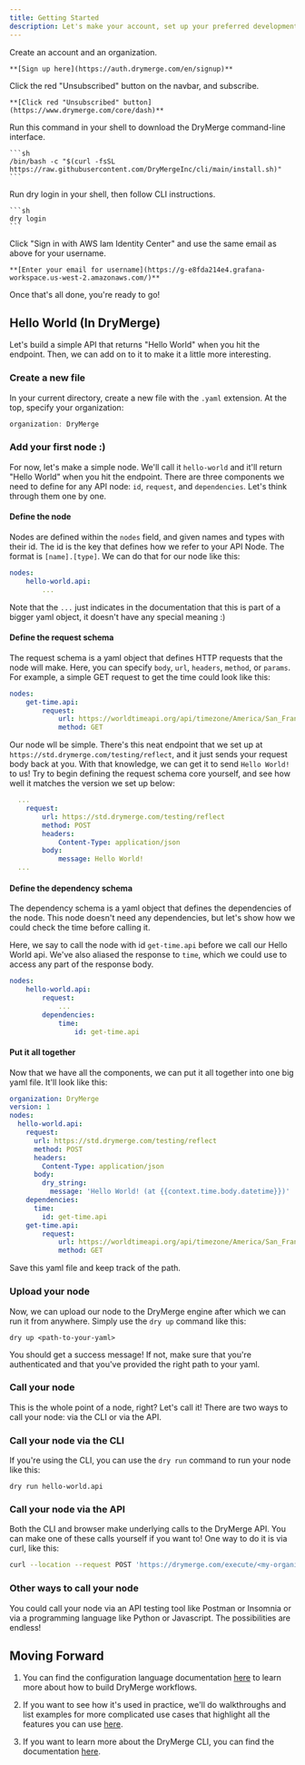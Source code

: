 ```yaml
---
title: Getting Started
description: Let's make your account, set up your preferred development environment, and look at some examples.
---
```



<Steps>
  <Step title="Sign Up">
    Create an account and an organization.

    **[Sign up here](https://auth.drymerge.com/en/signup)**
  </Step>
  <Step title="Subscribe">
    Click the red "Unsubscribed" button on the navbar, and subscribe.

    **[Click red "Unsubscribed" button](https://www.drymerge.com/core/dash)**
  </Step>
  <Step title="Download CLI">
    Run this command in your shell to download the DryMerge command-line interface.

    ```sh
    /bin/bash -c "$(curl -fsSL https://raw.githubusercontent.com/DryMergeInc/cli/main/install.sh)"
    ```
  </Step>
  <Step title="CLI Login">
    Run dry login in your shell, then follow CLI instructions.

    ```sh
    dry login
    ```
  </Step>
  <Step title="Grafana Login">
    Click "Sign in with AWS Iam Identity Center" and use the same email as above for your username.

    **[Enter your email for username](https://g-e8fda214e4.grafana-workspace.us-west-2.amazonaws.com/)**
  </Step>
</Steps>


Once that's all done, you're ready to go!

## Hello World (In DryMerge)
Let's build a simple API that returns "Hello World" when you hit the endpoint. Then, we can add on to it to make it a little more interesting.

### Create a new file

In your current directory, create a new file with the `.yaml` extension. At the top, specify your organization:

 ```js
organization: DryMerge
 ```

### Add your first node :)
For now, let's make a simple node. We'll call it `hello-world` and it'll return "Hello World" when you hit the endpoint. There are three components we need to define for any API node: `id`, `request`, and `dependencies`. Let's think through them one by one.

#### Define the node
Nodes are defined within the `nodes` field, and given names and types with their id. The id is the key that defines how we refer to your API Node. The format is `[name].[type]`. We can do that for our node like this:

```yaml
nodes:
    hello-world.api:
        ...
```
Note that the `...` just indicates in the documentation that this is part of a bigger yaml object, it doesn't have any special meaning :)

#### Define the request schema
The request schema is a yaml object that defines HTTP requests that the node will make. Here, you can specify `body`, `url`, `headers`, `method`, or `params`. For example, a simple GET request to get the time could look like this:

```yaml
nodes:
    get-time.api:
        request:
            url: https://worldtimeapi.org/api/timezone/America/San_Francisco
            method: GET
```

Our node wll be simple. There's this neat endpoint that we set up at `https://std.drymerge.com/testing/reflect`, and it just sends your request body back at you. With that knowledge, we can get it to send `Hello World!` to us! Try to begin defining the request schema core yourself, and see how well it matches the version we set up below:

```yaml
  ...
    request:
        url: https://std.drymerge.com/testing/reflect
        method: POST
        headers:
            Content-Type: application/json
        body:
            message: Hello World!
  ...
```

#### Define the dependency schema
The dependency schema is a yaml object that defines the dependencies of the node. This node doesn't need any dependencies, but let's show how we could check the time before calling it.

Here, we say to call the node with id `get-time.api` before we call our Hello World api. We've also aliased the response to `time`, which we could use to access any part of the response body.
```yaml
nodes:
    hello-world.api:
        request:
            ...
        dependencies:
            time:
                id: get-time.api
```

#### Put it all together
Now that we have all the components, we can put it all together into one big yaml file. It'll look like this:

```yaml
organization: DryMerge
version: 1
nodes:
  hello-world.api:
    request:
      url: https://std.drymerge.com/testing/reflect
      method: POST
      headers:
        Content-Type: application/json
      body:
        dry_string:
          message: 'Hello World! (at {{context.time.body.datetime}})'
    dependencies:
      time:
        id: get-time.api
    get-time.api:
        request:
            url: https://worldtimeapi.org/api/timezone/America/San_Francisco
            method: GET
```

Save this yaml file and keep track of the path.

### Upload your node

Now, we can upload our node to the DryMerge engine after which we can run it from anywhere. Simply use the `dry up` command like this:

```shell
dry up <path-to-your-yaml>
```

You should get a success message! If not, make sure that you're authenticated and that you've provided the right path to your yaml.
### Call your node
This is the whole point of a node, right? Let's call it! There are two ways to call your node: via the CLI or via the API.

### Call your node via the CLI
If you're using the CLI, you can use the `dry run` command to run your node like this:

```shell
dry run hello-world.api
```

### Call your node via the API
Both the CLI and browser make underlying calls to the DryMerge API. You can make one of these calls yourself if you want to! One way to do it is via curl, like this:

```bash
curl --location --request POST 'https://drymerge.com/execute/<my-organization>/~/hello-world.api' \ 
```

### Other ways to call your node
You could call your node via an API testing tool like Postman or Insomnia or via a programming language like Python or Javascript. The possibilities are endless!

## Moving Forward


1. You can find the configuration language documentation [here](/engine-reference/overview/page) to learn more about how to build DryMerge workflows.

2. If you want to see how it's used in practice, we'll do walkthroughs and list examples for more complicated use cases that highlight all the features you can use [here](/examples/overview/page).

3. If you want to learn more about the DryMerge CLI, you can find the documentation [here](/cli-reference/overview/page).
